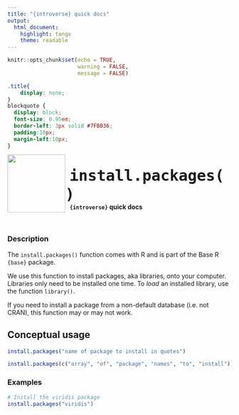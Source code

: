 ```yaml
---
title: "{introverse} quick docs"
output: 
  html_document:
    highlight: tango
    theme: readable
---
```



```r
knitr::opts_chunk$set(echo = TRUE, 
                      warning = FALSE, 
                      message = FALSE)
```

```css
.title{
    display: none;
}
blockquote {
  display: block;
  font-size: 0.95em;
  border-left: 3px solid #7FB036;
  padding:10px;
  margin-left:10px;
}
```

<div>
<br>
 <img src = "logo.png" style = "float:left;height:130px;margin-top:-20px;">
 <span style = "font-weight:bold;font-size:40px;"> 
  &nbsp;<code>install.packages()</code>
 </span>
 <br>
 <b>&nbsp;&nbsp;&nbsp;<code>{introverse}</code> quick docs</b>
</div>
<br>

### Description

The `install.packages()` function comes with R and is part of the Base R `{base}` package.
  
We use this function to install packages, aka libraries, onto your computer. Libraries only need to be installed one time. To _load_ an installed library, use the function `library()`. 

If you need to install a package from a non-default database (i.e. not CRAN), this function may or may not work.



## Conceptual usage 

```r
install.packages("name of package to install in quotes")

install.packages(c("array", "of", "package", "names", "to", "install"))
```

### Examples


```r
# Install the viridis package
install.packages("viridis")
```
